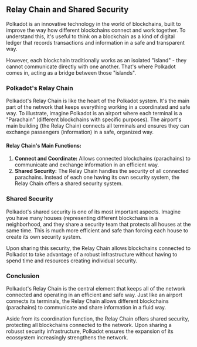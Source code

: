 ## Relay Chain and Shared Security

Polkadot is an innovative technology in the world of blockchains, built to improve the way how different blockchains connect and work together. To understand this, it's useful to think on a blockchain as a kind of digital ledger that records transactions and information in a safe and transparent way.

However, each blockchain traditionally works as an isolated "island" - they cannot communicate directly with one another. That's where Polkadot comes in, acting as a bridge between those "islands".

### Polkadot's Relay Chain

Polkadot's Relay Chain is like the heart of the Polkadot system. It's the main part of the network that keeps everything working in a coordinated and safe way. To illustrate, imagine Polkadot is an airport where each terminal is a "Parachain" (different blockchains with specific purposes). The airport's main building (the Relay Chain) connects all terminals and ensures they can exchange passengers (information) in a safe, organized way.

#### Relay Chain's Main Functions:

1. **Connect and Coordinate:** Allows connected blockchains (parachains) to communicate and exchange information in an efficient way.
2. **Shared Security:** The Relay Chain handles the security of all connected parachains. Instead of each one having its own security system, the Relay Chain offers a shared security system.

### Shared Security

Polkadot's shared security is one of its most important aspects. Imagine you have many houses (representing different blockchains in a neighborhood, and they share a security team that protects all houses at the same time. This is much more efficient and safe than forcing each house to create its own security system.

Upon sharing this security, the Relay Chain allows blockchains connected to Polkadot to take advantage of a robust infrastructure without having to spend time and resources creating individual security.

### Conclusion

Polkadot's Relay Chain is the central element that keeps all of the network connected and operating in an efficient and safe way. Just like an airport connects its terminals, the Relay Chain allows different blockchains (parachains) to communicate and share information in a fluid way.

Aside from its coordination function, the Relay Chain offers shared security, protecting all blockchains connected to the network. Upon sharing a robusst security infrastructure, Polkadot ensures the expansion of its ecossystem increasingly strengthens the network.
